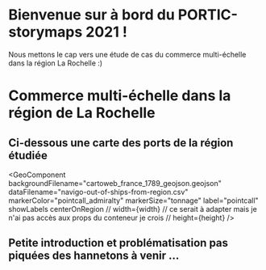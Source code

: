 

# Bienvenue sur à bord du PORTIC-storymaps 2021 !

Nous mettons le cap vers une étude de cas du commerce multi-échelle dans la région La Rochelle :)


# Commerce multi-échelle dans la région de La Rochelle


## Ci-dessous une carte des ports de la région étudiée 

<GeoComponent 
  backgroundFilename="cartoweb_france_1789_geojson.geojson" 
  dataFilename="navigo-out-of-ships-from-region.csv"
  markerColor="pointcall_admiralty"
  markerSize="tonnage"
  label="pointcall"
  showLabels
  centerOnRegion
  // width={width} // ce serait à adapter mais je n'ai pas accès aux props du conteneur je crois
  // height={height}
/>


## Petite introduction et problématisation pas piquées des hannetons à venir ... 